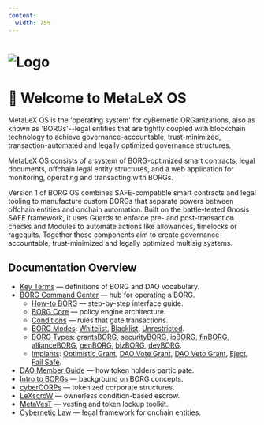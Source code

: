 ```yaml
---
content:
  width: 75%
---
```


# ![Logo](/header.png)
# 🖖 Welcome to MetaLeX OS

MetaLeX OS is the 'operating system' for cyBernetic ORGanizations, also as known as 'BORGs'--legal entities that are tightly coupled with blockchain technology to achieve governance-accountable, trust-minimized, transaction-automated and legally optimized governance structures.

MetaLeX OS consists of a system of BORG-optimized smart contracts, legal documents, offchain legal entity structures, and a web application for monitoring, operating and transacting with BORGs.

Version 1 of BORG OS combines SAFE-compatible smart contracts and legal tooling to manufacture custom BORGs that separate powers between offchain entities and onchain automation. Built on the battle-tested Gnosis SAFE framework, it uses Guards to enforce pre- and post-transaction checks and Modules to automate actions like allowances, timelocks or ragequits. Together these components aim to create governance-accountable, trust-minimized and legally optimized multisig systems.

## Documentation Overview

- [Key Terms](/os/key-terms) — definitions of BORG and DAO vocabulary.
- [BORG Command Center](/os/borg/borg-landing) — hub for operating a BORG.
  - [How-to BORG](/os/borg/how-to) — step-by-step interface guide.
  - [BORG Core](/os/borg/borg-core) — policy engine architecture.
  - [Conditions](/os/borg/conditions) — rules that gate transactions.
  - [BORG Modes](/os/borg/borg-modes): [Whitelist](/os/borg/borg-modes/whitelist), [Blacklist](/os/borg/borg-modes/blacklist), [Unrestricted](/os/borg/borg-modes/unrestricted).
  - [BORG Types](/os/borg/borg-types): [grantsBORG](/os/borg/borg-types/grantsborg), [securityBORG](/os/borg/borg-types/securityborg), [ipBORG](/os/borg/borg-types/ipborg), [finBORG](/os/borg/borg-types/finborg), [allianceBORG](/os/borg/borg-types/allianceborg), [genBORG](/os/borg/borg-types/genborg), [bizBORG](/os/borg/borg-types/bizborg), [devBORG](/os/borg/borg-types/devborg).
  - [Implants](/os/borg/implants): [Optimistic Grant](/os/borg/implants/optimistic-grant), [DAO Vote Grant](/os/borg/implants/dao-vote-grant), [DAO Veto Grant](/os/borg/implants/dao-veto-grant), [Eject](/os/borg/implants/eject), [Fail Safe](/os/borg/implants/fail-safe).
- [DAO Member Guide](/os/dao/dao-landing) — how token holders participate.
- [Intro to BORGs](/os/dao/intro-to-borgs) — background on BORG concepts.
- [cyberCORPs](/cybercorps) — tokenized corporate structures.
- [LeXscroW](/lexscrow) — ownerless condition-based escrow.
- [MetaVesT](/metavest) — vesting and token lockup toolkit.
- [Cybernetic Law](/cybernetic-law/intro-to-cybernetic-law) — legal framework for onchain entities.
